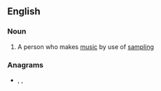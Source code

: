 ==English==

===Noun===
{{en-noun}}

# {{lb|en|music}} A person who makes [[music]] by use of [[sampling]]

===Anagrams===
* {{l|en|palmists}}, {{l|en|psalmist}}, {{l|en|slipmats}}